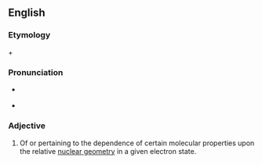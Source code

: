 ==English==

===Etymology===

{{prefix|stereo|electron}} + {{term|ic|lang=en}}

===Pronunciation===

* {{a|US}} {{IPA|stɛəɹiəˌilɛkˈtrɑnɪk}}
* {{rhymes|ɒnɪk}}

===Adjective===
{{en-adj|-}}

# {{biochemistry}} Of or pertaining to the dependence of certain molecular properties upon the relative [[nuclear geometry]] in a given electron state.